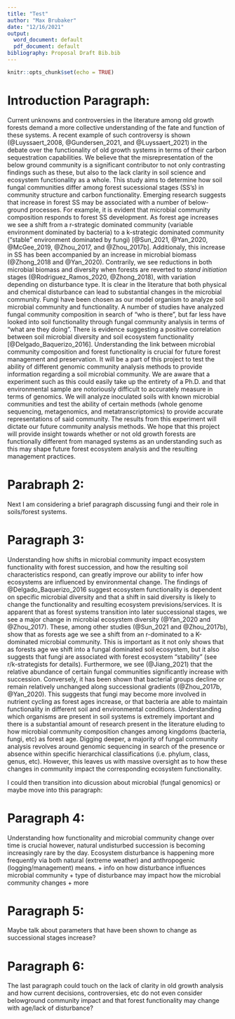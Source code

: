 ```yaml
---
title: "Test"
author: "Max Brubaker"
date: "12/16/2021"
output:
  word_document: default
  pdf_document: default
bibliography: Proposal Draft Bib.bib
---
```


```r
knitr::opts_chunk$set(echo = TRUE)
```
# Introduction Paragraph:

Current unknowns and controversies in the literature among old growth forests demand a more collective understanding of the fate and function of these systems. A recent example of such controversy is shown (@Luyssaert_2008, @Gundersen_2021, and @Luyssaert_2021) in the debate over the functionality of old growth systems in terms of their carbon sequestration capabilities. We believe that the misrepresentation of the below ground community is a significant contributor to not only contrasting findings such as these, but also to the lack clarity in soil science and ecosystem functionality as a whole. This study aims to determine how soil fungal communities differ among forest sucessional stages (SS's) in community structure and carbon functionality. Emerging research suggests that increase in forest SS may be associated with a number of below-ground processes. For example, it is evident that microbial community composition responds to forest SS development. As forest age increases we see a shift from a r-strategic dominated community (variable environment dominated by bacteria) to a k-strategic dominated community ("stable" environment dominated by fungi)  [@Sun_2021, @Yan_2020, @McGee_2019, @Zhou_2017, and @Zhou_2017b]. Additionaly, this increase in SS has been accompanied by an increase in microbial biomass (@Zhong_2018 and @Yan_2020). Contrarily, we see reductions in both microbial biomass and diversity when forests are reverted to *stand initiation* stages (@Rodriguez_Ramos_2020, @Zhong_2018), with variation depending on disturbance type. It is clear in the literature that both physical and chemical disturbance can lead to substantial changes in the microbial community. Fungi have been chosen as our model organism to analyze soil microbial community and functionality. A number of studies have analyzed fungal community composition in search of "who is there", but far less have looked into soil functionality through fungal community analysis in terms of "what are they doing". There is evidence suggesting a positive correlation between soil microbial diversity and soil ecosystem functionality [@Delgado_Baquerizo_2016]. Understanding the link between microbial community composition and forest functionality is crucial for future forest management and preservation. It will be a part of this project to test the ability of different genomic community analysis methods to provide information regarding a soil microbial community. We are aware that a experiment such as this could easily take up the entirety of a Ph.D. and that environmental sample are notoriously difficult to accurately measure in terms of genomics. We will analyze inoculated soils with known microbial communities and test the ability of certain methods (whole genome sequencing, metagenomics, and metatranscriptomics) to provide accurate representations of said community. The results from this experiment will dictate our future community analysis methods. We hope that this project will provide insight towards whether or not old growth forests are functionally different from managed systems as an understanding such as this may shape future forest ecosystem analysis and the resulting management practices. 




# Parabraph 2: 

Next I am considering a brief paragraph discussing fungi and their role in soils/forest systems.


# Paragraph 3: 

Understanding how shifts in microbial community impact ecosystem functionality with forest succession, and how the resulting soil characteristics respond, can greatly improve our ability to infer how ecosystems are influenced by environmental change. The findings of @Delgado_Baquerizo_2016 suggest ecosystem functionality is dependent on specific microbial diversity and that a shift in said diversity is likely to change the functionality and resulting ecosystem previsions/services. It is apparent that as forest systems transition into later successional stages, we see a major change in microbial ecosystem diversity (@Yan_2020 and @Zhou_2017). These, among other studies (@Sun_2021 and @Zhou_2017b), show that as forests age we see a shift from an r-dominated to a K-dominated microbial community. This is important as it not only shows that as forests age we shift into a fungal dominated soil ecosystem, but it also suggests that fungi are associated with forest ecosystem "stability" (see r/k-strategists for details). Furthermore, we see (@Jiang_2021) that the relative abundance of certain fungal communities significantly increase with succession. Conversely, it has been shown that bacterial groups decline or remain relatively unchanged along successional gradients (@Zhou_2017b, @Yan_2020). This suggests that fungi may become more involved in nutrient cycling as forest ages increase, or that bacteria are able to maintain functionality in different soil and environmental conditions. Understanding which organisms are present in soil systems is extremely important and there is a substantial amount of research present in the literature eluding to how microbial community composition changes among kingdoms (bacteria, fungi, etc) as forest age. Digging deeper, a majority of fungal community analysis revolves around genomic sequencing in search of the presence or absence within specific hierarchical classifications (i.e. phylum, class, genus, etc). However, this leaves us with massive oversight as to how these changes in community impact the corresponding ecosystem functionality.  




I could then transition into dicussion about microbial (fungal genomics) or maybe move into this paragraph:

# Paragraph 4:

Understanding how functionality and microbial community change over time is crucial however, natural undisturbed succession is becoming increasingly rare by the day. Ecosystem disturbance is happening more frequently via both natural (extreme weather) and anthropogenic (logging/management) means.
    + info on how disturbance influences microbial community
    + type of disturbance may impact how the microbial community changes
    + more
    
    
# Paragraph 5: 

Maybe talk about parameters that have been shown to change as successional stages increase?


# Paragraph 6:

The last paragraph could touch on the lack of clarity in old growth analysis and how current decisions, controversies, etc do not even consider belowground community impact and that forest functionality may change with age/lack of disturbance?












